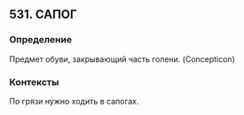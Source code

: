 ## 531. САПОГ
### Определение
Предмет обуви, закрывающий часть голени. (Concepticon)

### Контексты
По грязи нужно ходить в сапогах.

